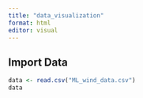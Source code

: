 ```yaml
---
title: "data_visualization"
format: html
editor: visual
---
```


## Import Data
```r
data <- read.csv("ML_wind_data.csv")
data

```